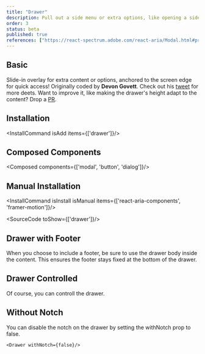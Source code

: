 ```yaml
---
title: "Drawer"
description: Pull out a side menu or extra options, like opening a side drawer, handy for accessing additional functionalities.
order: 3
status: beta
published: true
references: ["https://react-spectrum.adobe.com/react-aria/Modal.html#props", "https://www.framer.com/motion/animate-presence"]
---
```



## Basic
Slide-in overlay for extra content or options, anchored to the screen edge for quick access! Originally coded by **Devon Govett**. Check out his [tweet](https://x.com/devongovett/status/1674470185783402496) for more deets. Want to improve it, like making the drawer's height adapt to the content? Drop a [PR](https://github.com/irsyadadl/justd).
<How toUse="overlays/drawer-basic-demo" />

## Installation
<InstallCommand isAdd items={['drawer']}/>

## Composed Components
<Composed components={['modal', 'button', 'dialog']}/>

## Manual Installation

<InstallCommand isInstall isManual items={['react-aria-components', 'framer-motion']}/>

<SourceCode toShow={['drawer']}/>

## Drawer with Footer
When you choose to include a footer, be sure to use the drawer body inside the content. This ensures the footer stays fixed at the bottom of the drawer.
<How toUse="overlays/drawer-with-footer-demo" />

## Drawer Controlled
Of course, you can controll the drawer.
<How toUse="overlays/drawer-controlled-demo" />

## Without Notch
You can disable the notch on the drawer by setting the withNotch prop to false.

```
<Drawer withNotch={false}/>
```
